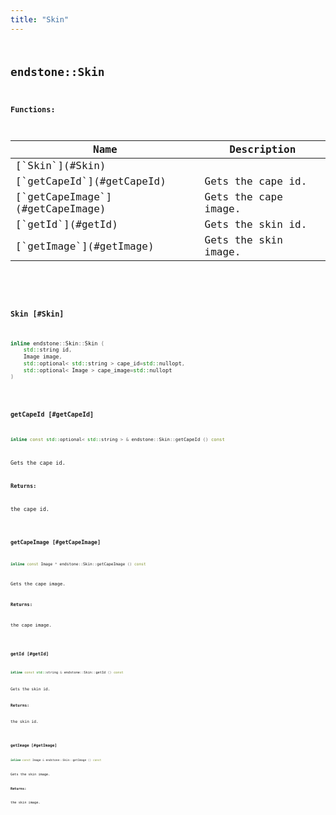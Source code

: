 ```yaml
---
title: "Skin"
---
```


## <code className="doc-symbol doc-symbol-class"/> endstone::Skin

















**Functions:**

<table>
<thead>
   <tr>
      <th>Name</th>
      <th>Description</th>
   </tr>
</thead>
<tbody>
<tr key="classendstone_1_1_skin_1a2ffd851d35963ade4e7d9f379bb641e4">
    <td>[`Skin`](#Skin)</td>
    <td></td>
</tr>
<tr key="classendstone_1_1_skin_1a97566d8b87ee36b861f2a0dc086f768a">
    <td>[`getCapeId`](#getCapeId)</td>
    <td>Gets the cape id.</td>
</tr>
<tr key="classendstone_1_1_skin_1a12cda5900a5d279f30afb27e21e8fd76">
    <td>[`getCapeImage`](#getCapeImage)</td>
    <td>Gets the cape image.</td>
</tr>
<tr key="classendstone_1_1_skin_1a1ee37c6cbb142562db8016e5361f32fb">
    <td>[`getId`](#getId)</td>
    <td>Gets the skin id.</td>
</tr>
<tr key="classendstone_1_1_skin_1a8493d696282383696dbb73d0e8a6175d">
    <td>[`getImage`](#getImage)</td>
    <td>Gets the skin image.</td>
</tr>
</tbody>
</table>

### <code className="doc-symbol doc-symbol-function"/> Skin [#Skin]

```cpp
inline endstone::Skin::Skin (
    std::string id,
    Image image,
    std::optional< std::string > cape_id=std::nullopt,
    std::optional< Image > cape_image=std::nullopt
) 
```


### <code className="doc-symbol doc-symbol-function"/> getCapeId [#getCapeId]

```cpp
inline const std::optional< std::string > & endstone::Skin::getCapeId () const
```

Gets the cape id.



**Returns:**

the cape id. 





        
### <code className="doc-symbol doc-symbol-function"/> getCapeImage [#getCapeImage]

```cpp
inline const Image * endstone::Skin::getCapeImage () const
```

Gets the cape image.



**Returns:**

the cape image. 





        
### <code className="doc-symbol doc-symbol-function"/> getId [#getId]

```cpp
inline const std::string & endstone::Skin::getId () const
```

Gets the skin id.



**Returns:**

the skin id. 





        
### <code className="doc-symbol doc-symbol-function"/> getImage [#getImage]

```cpp
inline const Image & endstone::Skin::getImage () const
```

Gets the skin image.



**Returns:**

the skin image. 





        